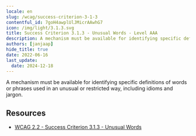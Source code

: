 ```yaml
---
locale: en
slug: /wcag/success-criterion-3-1-3
contentful_id: 7goH4awplUlJMicrAAwhG7
icon: /img/light/3.1.3.svg
title: Success Criterion 3.1.3 - Unusual Words - Level AAA
description: A mechanism must be available for identifying specific definitions of words or phrases used in an unusual or restricted way, including idioms and jargon.
authors: [janjaap]
hide_title: true
date: 2022-06-16
last_update:
  date: 2024-12-18
---
```


<Hero
  title="Unusual Words"
  image="/img/light/3.1.3.svg"
  alt="WCAG 3.1.3 icon"
  prefix="Success Criterion 3.1.3"
  suffix="Level AAA"
/>

A mechanism must be available for identifying specific definitions of words or phrases used in an unusual or restricted way, including idioms and jargon.

## Resources

- [WCAG 2.2 - Success Criterion 3.1.3 - Unusual Words](https://www.w3.org/TR/WCAG22/#unusual-words)
